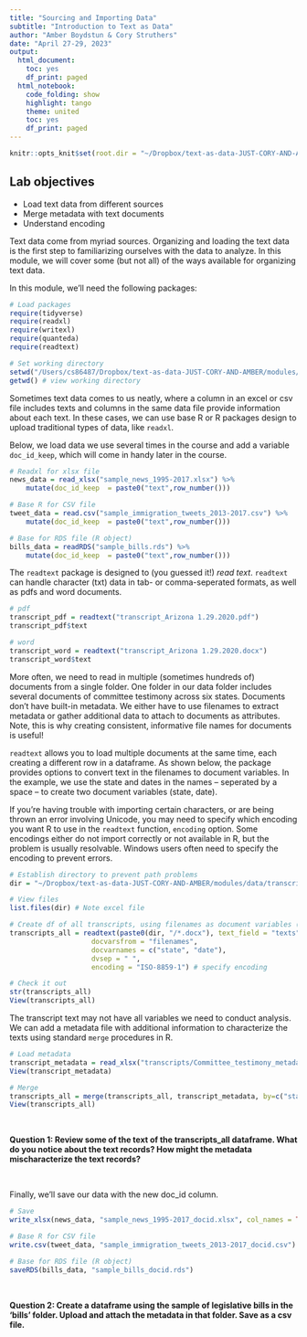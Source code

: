 ```yaml
---
title: "Sourcing and Importing Data"
subtitle: "Introduction to Text as Data"
author: "Amber Boydstun & Cory Struthers"
date: "April 27-29, 2023"
output:
  html_document:
    toc: yes
    df_print: paged
  html_notebook:
    code_folding: show
    highlight: tango
    theme: united
    toc: yes
    df_print: paged
---
```



```r
knitr::opts_knit$set(root.dir = "~/Dropbox/text-as-data-JUST-CORY-AND-AMBER/modules/data/")
```

## Lab objectives

* Load text data from different sources
* Merge metadata with text documents
* Understand encoding

Text data come from myriad sources. Organizing and loading the text data is the first step to familiarizing ourselves with the data to analyze. In this module, we will cover some (but not all) of the ways available for organizing text data.

In this module, we'll need the following packages:

``` r

# Load packages
require(tidyverse)
require(readxl)
require(writexl)
require(quanteda)
require(readtext)

# Set working directory
setwd("/Users/cs86487/Dropbox/text-as-data-JUST-CORY-AND-AMBER/modules/data/")
getwd() # view working directory

```

Sometimes text data comes to us neatly, where a column in an excel or csv file includes texts and columns in the same data file provide information about each text. In these cases, we can use base R or R packages design to upload traditional types of data, like `readxl`.

Below, we load data we use several times in the course and add a variable `doc_id_keep`, which will come in handy later in the course.

```r

# Readxl for xlsx file
news_data = read_xlsx("sample_news_1995-2017.xlsx") %>%
    mutate(doc_id_keep  = paste0("text",row_number()))

# Base R for CSV file
tweet_data = read.csv("sample_immigration_tweets_2013-2017.csv") %>%
    mutate(doc_id_keep  = paste0("text",row_number()))

# Base for RDS file (R object)
bills_data = readRDS("sample_bills.rds") %>%
    mutate(doc_id_keep  = paste0("text",row_number()))

```

The `readtext` package is designed to (you guessed it!) *_read text_*. `readtext` can handle character (txt) data in tab- or comma-seperated formats, as well as pdfs and word documents.
 
```r

# pdf
transcript_pdf = readtext("transcript_Arizona 1.29.2020.pdf")
transcript_pdf$text

# word
transcript_word = readtext("transcript_Arizona 1.29.2020.docx")
transcript_word$text


```

More often, we need to read in multiple (sometimes hundreds of) documents from a single folder. One folder in our data folder includes several documents of committee testimony across six states. Documents don't have built-in metadata. We either have to use filenames to extract metadata or gather additional data to attach to documents as attributes. Note, this is why creating consistent, informative file names for documents is useful! 

`readtext` allows you to load multiple documents at the same time, each creating a different row in a dataframe. As shown below, the package provides options to convert text in the filenames to document variables. In the example, we use the state and dates in the names -- seperated by a space -- to create two document variables (state, date).

If you're having trouble with importing certain characters, or are being thrown an error involving Unicode, you may need to specify which encoding you want R to use in the `readtext` function, `encoding` option. Some encodings either do not import correctly or not available in R, but the problem is usually resolvable. Windows users often need to specify the encoding to prevent errors.

```r

# Establish directory to prevent path problems
dir = "~/Dropbox/text-as-data-JUST-CORY-AND-AMBER/modules/data/transcripts"

# View files
list.files(dir) # Note excel file

# Create df of all transcripts, using filenames as document variables (metadata)
transcripts_all = readtext(paste0(dir, "/*.docx"), text_field = "texts",
                    docvarsfrom = "filenames", 
                    docvarnames = c("state", "date"),
                    dvsep = " ",
                    encoding = "ISO-8859-1") # specify encoding

# Check it out
str(transcripts_all)
View(transcripts_all)

```

The transcript text may not have all variables we need to conduct analysis. We can add a metadata file with additional information to characterize the texts using standard `merge` procedures in R.

```r

# Load metadata
transcript_metadata = read_xlsx("transcripts/Committee_testimony_metadata.xlsx")
View(transcript_metadata)

# Merge
transcripts_all = merge(transcripts_all, transcript_metadata, by=c("state", "date"))
View(transcripts_all)

```

\

**Question 1: Review some of the text of the transcripts_all dataframe. What do you notice about the text records? How might the metadata mischaracterize the text records?**

\

Finally, we'll save our data with the new doc_id column.

```r

# Save
write_xlsx(news_data, "sample_news_1995-2017_docid.xlsx", col_names = TRUE)

# Base R for CSV file
write.csv(tweet_data, "sample_immigration_tweets_2013-2017_docid.csv")

# Base for RDS file (R object)
saveRDS(bills_data, "sample_bills_docid.rds")

```

\

**Question 2: Create a dataframe using the sample of legislative bills in the 'bills' folder. Upload and attach the metadata in that folder. Save as a csv file.**

\


